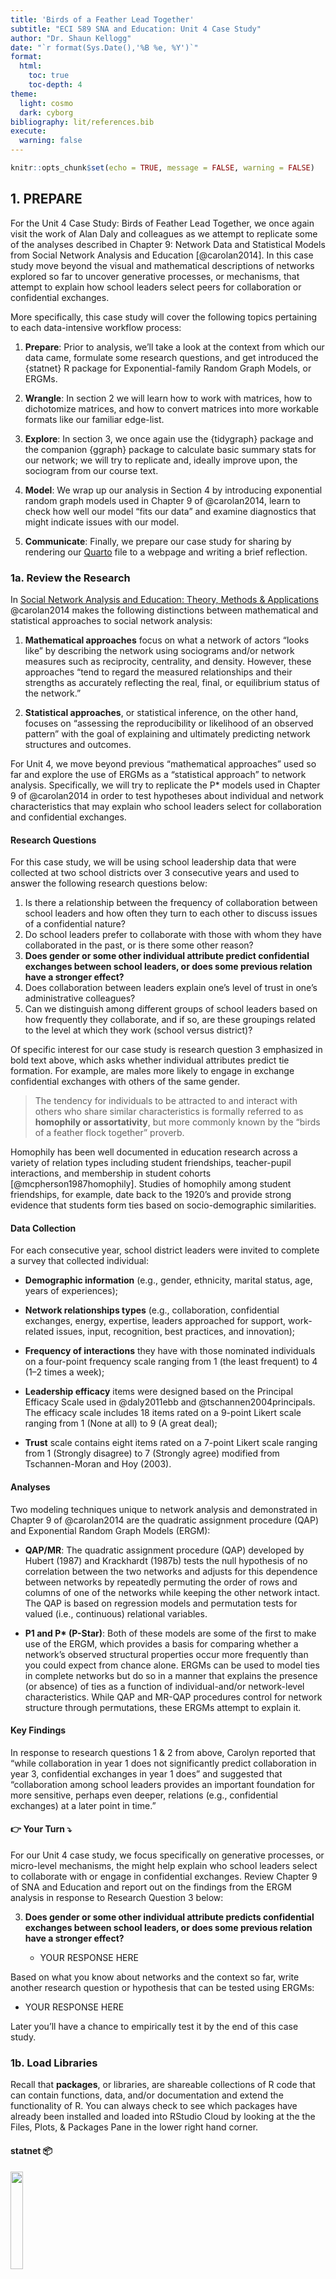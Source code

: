 ```yaml
---
title: 'Birds of a Feather Lead Together'
subtitle: "ECI 589 SNA and Education: Unit 4 Case Study"
author: "Dr. Shaun Kellogg"
date: "`r format(Sys.Date(),'%B %e, %Y')`"
format:
  html:
    toc: true
    toc-depth: 4
theme: 
  light: cosmo
  dark: cyborg
bibliography: lit/references.bib
execute: 
  warning: false
---
```


```r
knitr::opts_chunk$set(echo = TRUE, message = FALSE, warning = FALSE)
```

## 1. PREPARE

For the Unit 4 Case Study: Birds of Feather Lead Together, we once again visit the work of Alan Daly and colleagues as we attempt to replicate some of the analyses described in Chapter 9: Network Data and Statistical Models from Social Network Analysis and Education [@carolan2014]. In this case study move beyond the visual and mathematical descriptions of networks explored so far to uncover generative processes, or mechanisms, that attempt to explain how school leaders select peers for collaboration or confidential exchanges.

More specifically, this case study will cover the following topics pertaining to each data-intensive workflow process:

1.  **Prepare**: Prior to analysis, we'll take a look at the context from which our data came, formulate some research questions, and get introduced the {statnet} R package for Exponential-family Random Graph Models, or ERGMs.

2.  **Wrangle**: In section 2 we will learn how to work with matrices, how to dichotomize matrices, and how to convert matrices into more workable formats like our familiar edge-list.

3.  **Explore**: In section 3, we once again use the {tidygraph} package and the companion {ggraph} package to calculate basic summary stats for our network; we will try to replicate and, ideally improve upon, the sociogram from our course text.

4.  **Model**: We wrap up our analysis in Section 4 by introducing exponential random graph models used in Chapter 9 of @carolan2014, learn to check how well our model "fits our data" and examine diagnostics that might indicate issues with our model.

5.  **Communicate**: Finally, we prepare our case study for sharing by rendering our [Quarto](https://quarto.org) file to a webpage and writing a brief reflection.

### 1a. Review the Research

In [Social Network Analysis and Education: Theory, Methods & Applications](https://methods.sagepub.com/book/social-network-analysis-and-education) @carolan2014 makes the following distinctions between mathematical and statistical approaches to social network analysis:

1.  **Mathematical approaches** focus on what a network of actors "looks like" by describing the network using sociograms and/or network measures such as reciprocity, centrality, and density. However, these approaches "tend to regard the measured relationships and their strengths as accurately reflecting the real, final, or equilibrium status of the network."

2.  **Statistical approaches**, or statistical inference, on the other hand, focuses on "assessing the reproducibility or likelihood of an observed pattern" with the goal of explaining and ultimately predicting network structures and outcomes.

For Unit 4, we move beyond previous "mathematical approaches" used so far and explore the use of ERGMs as a "statistical approach" to network analysis. Specifically, we will try to replicate the P\* models used in Chapter 9 of @carolan2014 in order to test hypotheses about individual and network characteristics that may explain who school leaders select for collaboration and confidential exchanges.

#### Research Questions

For this case study, we will be using school leadership data that were collected at two school districts over 3 consecutive years and used to answer the following research questions below:

1.  Is there a relationship between the frequency of collaboration between school leaders and how often they turn to each other to discuss issues of a confidential nature?
2.  Do school leaders prefer to collaborate with those with whom they have collaborated in the past, or is there some other reason?
3.  **Does gender or some other individual attribute predict confidential exchanges between school leaders, or does some previous relation have a stronger effect?**
4.  Does collaboration between leaders explain one's level of trust in one's administrative colleagues?
5.  Can we distinguish among different groups of school leaders based on how frequently they collaborate, and if so, are these groupings related to the level at which they work (school versus district)?

Of specific interest for our case study is research question 3 emphasized in bold text above, which asks whether individual attributes predict tie formation. For example, are males more likely to engage in exchange confidential exchanges with others of the same gender.

> The tendency for individuals to be attracted to and interact with others who share similar characteristics is formally referred to as **homophily or assortativity**, but more commonly known by the "birds of a feather flock together" proverb.

Homophily has been well documented in education research across a variety of relation types including student friendships, teacher-pupil interactions, and membership in student cohorts [@mcpherson1987homophily]. Studies of homophily among student friendships, for example, date back to the 1920's and provide strong evidence that students form ties based on socio-demographic similarities.

#### Data Collection

For each consecutive year, school district leaders were invited to complete a survey that collected individual:

-   **Demographic information** (e.g., gender, ethnicity, marital status, age, years of experiences);

-   **Network relationships types** (e.g., collaboration, confidential exchanges, energy, expertise, leaders approached for support, work-related issues, input, recognition, best practices, and innovation);

-   **Frequency of interactions** they have with those nominated individuals on a four-point frequency scale ranging from 1 (the least frequent) to 4 (1--2 times a week);

-   **Leadership efficacy** items were designed based on the Principal Efficacy Scale used in @daly2011ebb and @tschannen2004principals. The efficacy scale includes 18 items rated on a 9-point Likert scale ranging from 1 (None at all) to 9 (A great deal);

-   **Trust** scale contains eight items rated on a 7-point Likert scale ranging from 1 (Strongly disagree) to 7 (Strongly agree) modified from Tschannen-Moran and Hoy (2003).

#### Analyses

Two modeling techniques unique to network analysis and demonstrated in Chapter 9 of @carolan2014 are the quadratic assignment procedure (QAP) and Exponential Random Graph Models (ERGM):

-   **QAP/MR**: The quadratic assignment procedure (QAP) developed by Hubert (1987) and Krackhardt (1987b) tests the null hypothesis of no correlation between the two networks and adjusts for this dependence between networks by repeatedly permuting the order of rows and columns of one of the networks while keeping the other network intact. The QAP is based on regression models and permutation tests for valued (i.e., continuous) relational variables.

-   **P1 and P\* (P-Star)**: Both of these models are some of the first to make use of the ERGM, which provides a basis for comparing whether a network's observed structural properties occur more frequently than you could expect from chance alone. ERGMs can be used to model ties in complete networks but do so in a manner that explains the presence (or absence) of ties as a function of individual-and/or network-level characteristics. While QAP and MR-QAP procedures control for network structure through permutations, these ERGMs attempt to explain it.

#### Key Findings

In response to research questions 1 & 2 from above, Carolyn reported that "while collaboration in year 1 does not significantly predict collaboration in year 3, confidential exchanges in year 1 does" and suggested that "collaboration among school leaders provides an important foundation for more sensitive, perhaps even deeper, relations (e.g., confidential exchanges) at a later point in time."

#### 👉 Your Turn ⤵

For our Unit 4 case study, we focus specifically on generative processes, or micro-level mechanisms, the might help explain who school leaders select to collaborate with or engage in confidential exchanges. Review Chapter 9 of SNA and Education and report out on the findings from the ERGM analysis in response to Research Question 3 below:

3.  **Does gender or some other individual attribute predicts confidential exchanges between school leaders, or does some previous relation have a stronger effect?**

    -   YOUR RESPONSE HERE

Based on what you know about networks and the context so far, write another research question or hypothesis that can be tested using ERGMs:

-   YOUR RESPONSE HERE

Later you'll have a chance to empirically test it by the end of this case study.

### 1b. Load Libraries

Recall that **packages**, or libraries, are shareable collections of R code that can contain functions, data, and/or documentation and extend the functionality of R. You can always check to see which packages have already been installed and loaded into RStudio Cloud by looking at the the Files, Plots, & Packages Pane in the lower right hand corner.

#### statnet 📦

![](img/statnetlogo.png){width="20%"}

Similar to the collection of packages contained in the {tidyverse} package, the Statnet Team [@handcock] has developed a suite of R packages for the management, exploration, statistical analysis, simulation and vizualization of network data. The statistical modeling framework used in {statnet} relies on Exponential-family Random Graph Models (ERGMs).

As noted in the [statnet tutorial](http://statnet.org/Workshops/ergm_tutorial.html#The_statnet_Project) by the same authors, the exponential-family random graph models (ERGMs) are a general class of models based in exponential-family theory for specifying the probability distribution for a set of random graphs or networks. Within this framework, one can---among other tasks:

1.  Define a model for a network that includes covariates representing features like homophily, reciprocity, triad effects, and a wide range of other structural features of interest;

2.  Obtain maximum-likehood estimates for the parameters of the specified model for a given data set;

3.  Test individual coefficients, assess models for convergence and goodness-of-fit and perform various types of model comparison; and

4.  Simulate new networks from the underlying probability distribution implied by the fitted model.

#### 👉 Your Turn ⤵

Let's load the {statnet} package that we'll be using in the Model section of our case study for bullets 1-3 above, as well as the following packages that will be using for our network analysis:

-   tidyverse
-   readxl
-   igraph
-   tidygraph
-   ggraph
-   skimr
-   janitor

```r
# YOUR CODE HERE
library(tidyverse)
library(readxl)
library(igraph)
library(tidygraph)
library(ggraph)
library(skimr)
library(janitor)
library(statnet)
```

## 2. WRANGLE

For our data wrangling this week, we'll focus on working with network data stored as an adjacency matrix. Our primary goals for this section are learning how to:

a.  **Import Data**. In this section, we use the {readxl} package from the tidyverse to read in a matrix and node attributes.

b.  **Dichotomize a Matrix**. As described in Chapter 9, we'll recode our edge values to 1s and 0s changing our valued matrix to a binary matrix.

c.  **Create Network Graph**. Finally, we'll convert our matrix to an edge-list and store both our edges and node attributes as a network igraph object in preparation for analysis.

### 2a. Import Data

One of our primary goals is to replicate the ERGM analysis from Chapter 9: Network Data and Statistical Models [@carolan2014]. Specifically, we'll aim to reproduce the results from Table 9.4. Results of P1 and P\*Analyses for the Dichotomized and Directed School Leaders Confidential Exchanges Network Year 3.

To do so, we'll need to import two Excel files from the [Social Network Analysis and Education companion site](https://studysites.sagepub.com/carolan/study/resources.htm). The first file contains our edges stored as a square matrix (more on this later) and the second file is a standard rectangular data frame that contains attributes for each node, i.e. school leaders. These files are included in the data folder of your R Studio project. A description of each file from the companion website is linked above and each data file is linked below:

1.  [**School Leaders Data Chapter 9_d**](https://studysites.sagepub.com/carolan/study/materials/datasets/99472_ds10.xls)**.** This adjacency matrix reports on "confidential help" ties among 43 school leaders in year 3 of a three-year study. This is a directed valued (weighted) network measured on five-point scale ranging from 0 to 4, with higher values indicating more frequent collaborations (1--2 times/week). These data are used throughout Chapter 9.

2.  [**School Leaders Data Chapter 9_e**](https://studysites.sagepub.com/carolan/study/materials/datasets/99472_ds11.xlsx)**.** This rectangular matrix consists of four attribute vectors for 43 school leaders. Following the first ID column, the matrix includes an efficacy score, trust score, and indicators for whether one works at the district-level and is male (1 = yes, 0 = no). These attribute variables will be used as covariates in our ERGMs later in this walkthrough.

Since we are working with Excel files, we'll need to use the `read_excel()` function from {readxl} tidyverse package to import our data. Let's import the `School Leaders Data Chapter 9_e.xlsx` node file located in the `data/` folder first:

```r
leader_nodes <- read_excel("data/School Leaders Data Chapter 9_e.xlsx", 
                           col_types = c("text", "numeric", "numeric", "numeric", "numeric")) |>
  clean_names()

leader_nodes
```

Note that we specified the `ID` column as "text" and the remaining columns as "numeric." By default, the `readxl()` function would have recognized each column as numeric, but the first column indicates the "names" for each school leader and we'll be using this column to assign names to our columns and rows for our adjacency matrix in just a bit.

#### 👉 Your Turn ⤵

Recall from above that our relations, or edges, are stored as a valued [adjacency matrix](https://en.wikipedia.org/wiki/Adjacency_matrix) in which columns and rows consist of the same actors and each cell contains information about the tie between each pair of actors. In our case, the tie is a directed and valued "arc" where the value indicates the strength of the relationship.

Use the `read_excel()` function to import the `School Leaders Data Chapter 9_d.xlsx` file, add an argument setting the column names to `FALSE` since our file is a simple matrix with no header or column names, and assign the matrix to a variable named `leader_matrix`:

**Hint:** Type `?read_excel` into the console and check the arguments section to find the name of the argument used to set column headers.

```r
#YOUR CODE HERE
leader_matrix <- read_excel("data/School Leaders Data Chapter 9_d.xlsx", 
                            col_names = FALSE)
```

Use the code chunk below to inspect the matrix you just imported and answer the questions that follow:

```r
leader_matrix
```

1.  Is our network a square matrix? What does this tell you about the number of nodes in our network?

    -   

2.  Does our network contain self-loops? How do you know?

    -   

3.  What do the values in each cell of our matrix indicate?

    -   

### 2b. Dichotomize Matrix

Since one of our goals is a rough replication of the analysis demonstrated in Chapter 9, and since working with "valued networks" is a little more complex than binary networks that simply indicate the presence or absence of a tie, we will need to "dichotomize" our matrix. In practice this simply entails converting our valued matrix to a binary matrix with cells containing just 1s or 0s.

In their article, [Valued Ties Tell Fewer Lies: Why Not To Dichotomize Network Edges With Thresholds](https://arxiv.org/abs/1101.0788), @thomas2011valued highlight several reasons why the dichotomization procedure is appealing in an investigation aside from convenience and simplicity:

1.  **Use of Exclusively Binary Methods.** Several classes of models have been designed to incorporate binary information directly, including ERGMs.

2.  **Ease of Input and Data Collection.** The need to classify continuously-valued quantities into a set of discrete groups is widespread throughout all of science and technology, particularly because of the associated need to make clear decisions based on this information.

3.  **Ease of Output in Graphical Representations.** The visual appeal of graphs and networks has contributed to much of the field's attention in the past decade. When plotting a graphical structure, a clever choice of threshold can illuminate which nodes are most central, which connections the most vital.

4.  **Sparsity of Structure.** In data where there are very few natural zeroes (if any), dichotomization provides a way to select for a small number of connections which are thought to be of the greatest importance to the system, or to nominate a number of ties for more in-depth study.

5.  **Binning To Address Nonlinearity and Reduce Noise.** If there is a nonlinear relationship in the data, binning the data into distinct ordinal categories has many advantages, namely, the reduction of total mean-squared error, and a corresponding increase in power for detecting a true non-zero relationship over an improperly specified linear analysis.

As the title of their article suggests, however, @thomas2011valued argue that the motivations for dichotomization should be revisited as dichotomization produces a range of problematic issues.

With that in mind, and before we can dichotomize our "matrix," we first need to convert it to a matrix object recognized by R using the `as.matrix()` function. We can then check to data format of our `leader_matrix` using the `class()` function:

```r
leader_matrix <- leader_matrix |>
  as.matrix()

class(leader_matrix)
```

Both the collaboration and confidential help network data were dichotomized by recoding values originally coded as a 3 and 4 recoded to 1, indicating the presence of a directed tie for both relations, and zero otherwise.

To dichotomize our our matrix, the following code will "assign" 0's to all values in our matrix that are less than or equal to 2, and 1's to all values that are greater the or equal to 3:

```r
leader_matrix[leader_matrix <= 2] <- 0

leader_matrix[leader_matrix >= 3] <- 1
```

#### Add Row and Column Names

Before we can convert to an edge-list, we will also need to add the names of our nodes to the columns and rows of our matrix. These are stored in the `ID` column of our `leader_node` data frame. We can use the `$` operator to select these names and assign to our `leader_matrix` using the `rownames()` and `colnames()` functions respectively:

```r
rownames(leader_matrix) <- leader_nodes$id

colnames(leader_matrix) <- leader_nodes$id

leader_matrix
```

### 2c. Create Network with Attributes

Recall that edge-lists contain a row for each dyad consisting of at minimum two columns with the name of each actor, and which conveniently can also contain other information or attributes about the relationship such as edge weight, timestamps, or other contextual information as demonstrated in prior units.

Edge-lists also have the advantage of being easier to work with when using network packages in R.

#### Get Edges

The {igraph} package introduced in Unit 1 has a convenient `get.data.frame()` function for extracting an edge list from a matrix, but first we need to convert our matrix to an igraph network object.

```r
adjacency_matrix <- graph.adjacency(leader_matrix,
                                    diag = FALSE)

class(adjacency_matrix)

adjacency_matrix
```

Note that we included the `diag = FALSE` argument which converts all values along the diagonal to 0s, thereby removing self-loops. I believe they may have been included when calculating the network descriptives included in Table 9.1, and our own descriptives may not match exactly, but we'll need to remove these from our network for the ERGM analysis so this will save us a step.

Now we can use the `get.data.frame()` function to covert our matrix to a standard edge-list:

```r
leader_edges <- get.data.frame(adjacency_matrix) |>
  mutate(from = as.character(from)) |>
  mutate(to = as.character(to))


leader_edges
```

#### 👉 Your Turn ⤵

Recall from Unit 1 that we introduced the {tidygraph} package for preparing and summarizing our middle school friendship networks. Tidygraph includes the full functionality of `igraph` in a tidy API giving you access to almost all of the `dplyr` verbs plus a few more, developed for use with relational data.

Similar to Unit 2, use the `tbl_graph()` function to convert our `leader_edges` and `leader_nodes` data frames into a network graph object, by including the following arguments and supplying the appropriate code:

-   `edges =` expects a data frame, in our case `leader_edges`, containing information about the edges in the graph. The nodes of each edge must either be in a `to` and `from` column, or in the two first columns like the data frame we provided.

-   `nodes =` expects a data frame, in our case `leader_nodes`, containing information about the nodes in the graph. If `to` and/or `from` are characters or names, like in our data frames, then they will be matched to the column named according to `node_key` in nodes, if it exists, or matched to the first column in the node list.

-   `directed =` specifies whether the constructed graph be directed.

```r
# YOUR CODE HERE
leader_graph <- tbl_graph(edges = leader_edges,
                          nodes = leader_nodes,
                          directed = TRUE)


leader_graph
```

Congrats! You made it to the end of data wrangling section and are ready to start analysis!

## 3. EXPLORE

In Section 3, we use the {tidygraph} package for retrieving network descriptives and the {ggraph} package to create a network visualization to help illustrate these metrics. Specifically, in this section we will:

a.  **Examine Basic Descriptives**. We focus primarily on actors and edges in this case study, including whether or not ties were reciprocated and node degree, an important and fairly intuitive measure of centrality.

b.  **Make a Sociogram**. Finally, we wrap up the explore phase by learning to plot a network and tweak key elements like the size, shape, and position of nodes and edges to better at communicating key findings.

### 3a. Examine Descriptives

As noted in SNA and Education [@carolan2014], many analyses of social networks are primarily descriptive and aim to either represent the network's underlying social structure through data-reduction techniques or to characterize network properties through network measures.

In the analyses described in Chapter 9, descriptives were limited to the mean and standard deviation for: in-degree, out-degree, trust and efficacy measures. The proportion of male leaders was also reported. For section 3a, let's see if we can reproduce these descriptives.

#### Calculate Node Degree

Recall that **degree** is the number of ties to and from an ego, or in the case of a "simple graph" like ours, degree is simply the number of people to whom someone is connected. In a directed network, **in-degree** is the number of connections or ties received, whereas **out-degree** is the number of connections or ties sent.

The `activate()` function from the {tidygraph} package allows us to treat the nodes in our network object as if they were a standard data frame to which we can then apply tidyverse functions such as `select()`, `filter()`, and `mutate()`.

We can use the `mutate()` functions to create new variables for nodes such as measures of degree, in-degree, and out-degree using the `centrality_degree()` function in the {tidygraph} package.

Run the following code to add in- and out-degree measures to each of our nodes and examine the output:

```r
leader_measures <- leader_graph |>
  activate(nodes) |>
  mutate(in_degree = centrality_degree(mode = "in")) |>
  mutate(out_degree = centrality_degree(mode = "out"))

leader_measures
```

#### 👉 Your Turn ⤵

We now see that, in addition to the previously included attributes `trust` and `efficacy`, in-degree and out-degree measures have been added to the nodes in our network. But what if we also want to know to total number of "alters" each "ego" is connected to, i.e. the total number of individuals each school leader are connected to?

Modify the code below to calculate `degree` for each school leader in our network. **Hint:** `centrality_degree` is a wrapper for `igraph::degree()` and the `mode =` argument can be found in the corresponding help documentation.

```r
leader_measures <- leader_graph |>
  activate(nodes) |>
  mutate(degree = centrality_degree(mode = "all")) |>
  mutate(in_degree = centrality_degree(mode = "in")) |>
  mutate(out_degree = centrality_degree(mode = "out"))

leader_measures
```

#### Summarize Node Measures

We can also use the `activate()` function combined with the `as_tibble()` function introduced in our previous unit to extract our new measures to a separate data frame we'll call `node_measures` so we can inspect our nodes individually and later use to calculate some summary stats:

```r
node_measures <- leader_measures |> 
  activate(nodes) |>
  as_tibble()

node_measures
```

Now let's view some basic summary statistics for each of the variables using the handy `summary()` function included in the R {base} package and the `skim()` functions from the {skimr} package.

```r
summary(node_measures)

skim(node_measures)
```

It looks like our summary stats for Year 3 confidential exchanges network and attribute data are pretty close to those reported in Table 9.1 copied from @carolan2014. For example, our mean total efficacy and trust scores were 6.65 and 4.78 respectively, compared to 6.64 and 4.77 as reported in Chapter 9.

![](img/table-9-1.jpg){width="80%"}

The average in/out-degree for our school leaders data is 3.26, however, which is a little lower than that reported by Carolyn. Again, this is likely a function of our removal of self-loops. To test this theory, we could simply change the `diag = FALSE` argument added to the `graph.adjacency()` function above to `TRUE` to include self-loops and then try rerunning all the code above.

#### School/District-Level Stats

Since we are now working with a standard data frame, we can also apply [{dyplr}](https://dplyr.tidyverse.org/index.html) functions like [`group_by()`](https://dplyr.tidyverse.org/reference/group_by.html) and [`summarise()`](https://dplyr.tidyverse.org/reference/summarise.html) to calculate basic summary stats such as counts, mean, and standard deviation as follows:

```r
node_measures |>
  group_by(district_site) |>
  summarise(n = n(),
            mean = mean(in_degree), 
            sd = sd(in_degree)
            )
```

We see that our measures are pretty close, but not an exact match. Again, this is likely due to the self-loops we excluded. For example, our average in-degree for district-level (coded "1") and school-level (coded "0") leaders is 4.66 and 2.36 respectively, but reported as 4.72 and 2.64 by @carolan2014.

#### 👉 Your Turn ⤵

Use the code chunk below and additional chunks if needed to try and replicate the school and district level findings for out-degree, trust and efficacy measures.

```r
node_measures |>
  group_by(district_site) |>
  summarise(n = n(),
            mean = mean(out_degree), 
            sd = sd(out_degree)
            )

node_measures |>
  group_by(district_site) |>
  summarise(n = n(),
            mean = mean(trust), 
            sd = sd(trust)
            )

node_measures |>
  group_by(district_site) |>
  summarise(n = n(),
            mean = mean(efficacy), 
            sd = sd(efficacy)
            )
```

How close your result to those reported by Carolyn Table 9.1?

-   YOUR RESPONSE HERE

### 3b. Visualize Network Properties

In Chapter 9, @carolan2014 depicts a directed and dichotomous sociogram of the **collaboration** network for year 3 is shown in .

![](img/figure-9-1.jpg){width="80%"}

#### 👉 Your Turn ⤵

Try creating a **Year 3 Confidential Exchange Network** by modifying the code below and tweaking the included function/arguments or adding new ones for [layouts](https://ggraph.data-imaginist.com/articles/Layouts.html), [nodes](https://ggraph.data-imaginist.com/articles/Nodes.html), and [edges](https://ggraph.data-imaginist.com/articles/Edges.html) to make our plot either more "aesthetically pleasing" or more purposeful in what it's trying to communicate.

```r
#YOUR CODE HERE
leader_measures |>
ggraph(layout = "fr") + 
  geom_node_point() +
  geom_edge_link() + 
  theme_graph()
```

After you are satisfied with your sociogram, answer the following questions?

1.  How is the Year 3 confidential exchange network similar to the collaboration network? How is it different?

    -   YOUR RESPONSE HERE

Congrats! You made it to the end of the Explore section and are ready to learn a little ab out modeling network selection processes using ERGMs! Before proceeding further, knit your document and check to see if you encounter any errors.

## 4. MODEL

Recall from @carolan2014 that network models and the questions they are designed to address are categorized into three different analytical emphases:

1.  Relationship-level models that focus on the ties between actors in complete networks;

2.  Models that predict individual actors' attributes; and,

3.  Actor-level models that emphasize the differences within and among groups of actors within a complete network.

**Exponential Random Graph Models** fall into category 1 and are relationship-level models that focus on how formation of dyadic ties within a complete relational network can be explained by both structural and attribute variables. ERGMs provide a means to compare whether a network's observed structural properties occur more frequently than you could expect from chance alone. More specifically, ERGMS provide a way to determine whether observed network properties like reciprocity and assortativity occur by chance as a result of other network properties.

While the technical aspects of estimating ERGMs are complex, their interpretation is pretty straightforward. In this section we are interested exploring how these models can be used to make inferences about the social processes at work in the School Leaders data. For example, in this section we will explore the following questions posed in Chapter 9:

1.  **Reciprocity.** If one school leader turns to another to discuss something confidential, is the latter likely to reciprocate?

2.  **Transitivity.** Are school leaders more likely to confide in someone if they both confide in the same school leader?

3.  **Attribute Effect.** Do a leader's gender and efficacy score, predict a confidential exchange between two leaders?

### 4a. Loading Network Data

As we've discovered in this course, network data can come in many different forms --- ties can be stored as edgelists or matrices, saved as .csv or excel files, and converted to a variety of network R objects. Attributes for the nodes, ties and dyads in can also various forms and added in various ways to objects in R. For the {ergm} package, however, data will need to be transformed into a object of the class "network" --- the format that statnet uses to store and work with network data.

Fortunately, we have already prepared our data for quick conversion to a `network` object and can supply just a couple arguments to the `as.network()` function from the {network} package used by statnet:

-   `x =` a matrix giving the network structure in adjacency, incidence, or edgelist form;

-   `vertices` = an optional`data.frame` containing the vertex attributes. The first column is assigned to the `"vertex.names"` and additional columns are used to set vertex attributes using their column names.

Similar to the `tbl_graph` function from {tidygraph} that we used above, let's add our `leader_edges` edge-list and our `leader_nodes` data frame as the `x =` and `vertices =` arguments in the `as.network()` function and assign to a new object called `leader_network`:

```r
leader_network <- as.network(leader_edges,
                             vertices = leader_nodes)

leader_network
```

Note that we could also have supplied our `leader_matrix` as the first argument, but using and edgelist vastly simplifies the process of adding node attributes.

Let's also check the be sure that our `leader_network` is indeed a `network` object by using the `class()` function to identify object type:

```r
class(leader_network)
```

So far so good! Let's start building our first ERGM model!

### 4b. Estimate the ERGM Model {data-link="4b. Estimate the ERGM Model"}

We'll begin by running a simple model both to demonstrate the most commonly used functions for ERGMs and also to replicate the approach in Chapter 9 of @carolan2014.

The syntax for specifying a model in the `ergm` package follows R's standard formula convention: `my_network ~ ergm_term_1 + ergm_term_2 + ergm_term_3` and so forth.

This syntax is used for both the `summary` and `ergm` functions.

-   The `summary` function simply returns the numerical values of the network statistics in the model.

-   The `ergm` function estimates the model with those statistics.

As noted by the [Statnet Development Team](http://statnet.org/Workshops/ergm_tutorial.html#The_summary_and_ergm_functions,_and_supporting_functions):

> It is good practice to run a `summmary` command on any model before fitting it with `ergm`. This is the ERGM equivalent of performing some descriptive analysis on your covariates. This can help you make sure you understand what the term represents, and it can help to flag potential problems that will lead to poor modeling results.

#### Network Structure Parameters

Let's start with with a simple model similar to the P~1~ model in Table 9.4. This model contains the required ergm-term **`edges`** that represents the total number of edges in the network, and the ergm-term **`mutual`** that examines the tendency for ties to be reciprocated, i.e. "mutuality".

```r
summary(leader_network ~ edges + mutual)
```

We see from our summary that our `leader_network` consists of 143 edges and 36 reciprocated dyads.

Since the `ergm()` function uses a stochastic MCMC-based estimation algorithm, use the `set.seed()` function and set the value to 589 (note this could be any number besides our course number) so we produce the same results each time.

Now let's estimate our model, save the results as `ergm_mod_1`, and use the `summary()` function again to take a look at our estimates. Also,

```r
set.seed(589)

ergm_mod_1 <-ergm(leader_network ~ edges + mutual)

summary(ergm_mod_1)
```

Since ERGMs predict the presence of a network tie, with estimates indicating the importance of each to the presence of a tie, estimated coefficients can be explained in terms similar to logistic regression. That is, positive significant coefficients indicate that the corresponding parameters in the observed network (e.g. reciprocated ties between school leaders), controlling for all other parameters in the model, occur more than would be expected by chance, thus increasing the likelihood that a tie will occur, and vice-versa for negative coefficients.

After several iterations, we see that our model finally converges and suggest that the estimates for our `edges` and `mutual` terms are statistically significant. The negative estimate for the `edge` paramter, as noted by @carolan2014, implies that the probability of a confidential exchange tie in year 3 is relatively low. The reciprocity parameter, on the other hand, is 3.11 in our model, and indicates a strong tendency for confidential-exchange ties to be reciprocated.

Now let's add an ergm-term for transitivity. Modeling transitivity, or the "friend of a friend" phenomenon in social networks, is both computationally intensive because of the all the possible "triangles" in a directed network, and also very prone to model degeneration, i.e. when models that fail to converge by reaching a value expected by the parameters included in the model.

Ergm-terms for transitivity such as `triangles` and `transitive` in particular are prone to model degeneration. Fortunately, the {ergm} package includes a "more robust way of modeling triangles: the geometrically-weighed edgewise shared partner term (GWESP)."

Let's add the `gwesp` term to our model with the suggested defaults from the Statnet Tutorial section on [What it looks like when a model fails](http://statnet.org/Workshops/ergm_tutorial.html#What_it_looks_like_when_a_model_fails) and take a look at the summary first:

```r
summary(leader_network ~ edges + 
          mutual +
          transitive +
          gwesp(0.25, fixed=T))
```

As you can see, we have 202 transitive triad types.

Now lets run our model including transitivity and take a look at our estimates. Note that this make take a couple minutes to run. If you'd like to watch the number of iterations of the model set `message = TRUE`.

```r
ergm_mod_2 <-ergm(leader_network ~ edges + 
                    mutual +
                    gwesp(0.25, fixed=T))

summary(ergm_mod_2)
```

Contrary to the analysis in Chapter 9, our model so far suggest that there is a tendency toward transitivity, that is a confidential exchange is likely to occur between two people who both have a confidential exchange with the same individual.

At this point, however, we have only focused on structural mechanisms inherent to networks themselves, or "global features" of the graph independent of actors, and have not looked at individual attributes among actors that may be shaping out network.

#### Actor Attribute Parameters

As noted by @carolan2014, ERGMs have advanced to the point where actor attributes, or actor-level covariates, can now be incorporated into model estimation, such as individuals' demographic (e.g., gender) or behavioral (e.g., efficacy) characteristics. These two attributes examined in Chapter 9 with leadership efficacy measured by survey items based on the [Principal Efficacy Scale](https://wmpeople.wm.edu/asset/index/mxtsch/pse).

The attributes were included as both sender and receiver effects, which again can be very computationally intensive and thus timely to run, while sometimes prone to model degeneracy without some model fine tuning.

To simplify this approach, I've include these attributes using the `nodefactor()` and `nocov()` ergm-terms respectively which allow us to test whether those who are Male or have higher efficacy scores are more likely to either send or receive a confidential exchange.

```r
ergm_3 <- ergm(leader_network ~ edges +
                 mutual +
                 gwesp(0.25, fixed=T) +
                 nodefactor('male') +
                 nodecov('efficacy')
               )
  
  
summary(ergm_3)
```

Although there appears to be a very slight, though not statistically significant tendency towards male leaders being more likely to send or receive ties, the primary drivers of network formation appear to be structural features of the network including reciprocity and transitivity.

Sadly, we were not able to replicate the findings from @carolan2014, but we also did not replicate their model exactly, nor did we fine tune our model parameters. Regardless, this provided a practical exercise for demonstrating ERGMs.

#### 👉 Your Turn ⤵

Before moving on to checking the goodness of fit for our final model, try testing to see if shared characteristics among school leaders might help explain tie formation. To test for homophily among gender or location, the `ergm()` function includes a `nodematch()` argument similar to `nodefactor()` used above that could be used to answer the following question:

1.  Controlling for edges, reciprocity, and transitivity, are school leaders more likely to confide in colleagues of their own gender or who work at the same district-site level?

```r
#YOUR CODE HERE
ergm_4 <- ergm(leader_network ~ edges +
                 mutual +
                 gwesp(0.25, fixed=T) +
                 nodematch('male') +
                 nodematch('district_site')
               )
  
  
summary(ergm_4)
```

Once you've checked the summary of your model estimates, write your interpretation of the results below:

-   YOUR RESPONSE HERE

We've only scratched the surface for the number of network and node attributes properties that can be tested using ERGMs. Take a look at a [table of common ergm-terms](http://statnet.org/nme/d2-ergmterms.html) or type "ergm-terms" into the help menu of the files pane for some additional examples.

### 4c. Check Model Fit

One test of whether an ergm model is a "good fit" for the data is "how well it reproduces the observed global network properties *that are not in the model*." This can be accomplished by choosing a network statistic that is not in the model, and comparing the value of this statistic observed in the original network to the distribution of values we get in simulated networks from our model, using the `gof()` function to test the goodness-of-fit.

#### The GOF Function

The `gof()` function is a bit different than the `summary()` and `ergm()` functions, in that it only takes 3 ergm-terms as arguments: degree, esp (edgwise share partners), and distance (geodesic distances). Each of these terms captures an aggregate network distribution, at either the node level (degree), the edge level (esp), or the dyad level (distance).

Let's go ahead and run the `gof()` function on our `ergm_3` model and plot the results:

```r
ergm_3_gof <- gof(ergm_3)

plot(ergm_3_gof)
```

Overall, the model appears to fit reasonably well in that black line in our charts (the actual observed network measures) closely follows the aggregate measures generated from the simulations, or permutations of our network.

#### Check MCNC Diagnostics

One final check on our model is to examine the Monte-Carlo Markov Chain (MCMC) diagnostics to make sure our model is not heading of in the wrong direction and likely to never produce a network similar to what was observed, which is referred to as "model degeneracy." As the statnet authors note:

> When a model is not a good representation of the observed network, the simulated networks produced in the MCMC chains may be far enough away from the observed network that the estimation process is affected. In the worst case scenario, the simulated networks will be so different that the algorithm fails altogether.

Fortunately, our models did not fail to converge, the AIC and BIC indicators seemed to improve with each term added to the model, and the goodness-of-fit seemed to somewhat mirror the global features of our network.

Let run the `mcmc.diagnostics()` function on our final model anyways and check the results:

```r
mcmc.diagnostics(ergm_3)
```

One simple heuristic for interpreting `mcmc.diagnostics()` results is too look for "balance." The charts with all the squiggles, to use a non-technical term, should have a scale that ideally is centered on 0 and have roughly straight line running through it, while the chart that looks like a simple line graph should also be ideally centered at 0 and roughly normally distributed on both ends. Overall, the diagnostics indicate there is room for improvement but nothing is wildly off and hence our model did not fail to converge.

#### 👉 Your Turn ⤵

Use the code chunk below to check the model fit and diagnostics for the model the you created in [4b. Estimate the ERGM Model]:

```r
#YOUR CODE HERE
ergm_4_gof <- gof(ergm_4)

plot(ergm_4_gof)

mcmc.diagnostics(ergm_4)
```

## 5. COMMUNICATE

The final step in our workflow/process is sharing the results of our analysis with wider audience. Krumm et al. (2018) have outlined the following 3-step process for communicating with education stakeholders findings from an analysis:

1.  **Select.** Communicating what one has learned involves selecting among those analyses that are most important and most useful to an intended audience, as well as selecting a form for displaying that information, such as a graph or table in static or interactive form, i.e. a "data product."

2.  **Polish**. After creating initial versions of data products, research teams often spend time refining or polishing them, by adding or editing titles, labels, and notations and by working with colors and shapes to highlight key points.

3.  **Narrate.** Writing a narrative to accompany the data products involves, at a minimum, pairing a data product with its related research question, describing how best to interpret the data product, and explaining the ways in which the data product helps answer the research question.

For your Independent Study next week, you will have an opportunity to create a simple "data product" designed to illustrate additional insights about the the Twitter datasets included in your data folder or another dataset of your choosing.

For now, we will wrap up this assignment by converting our work into a webpage that can be used to communicate your learning and demonstrate some of your new R skills. To do so, you will need to "render" your document by clicking the ![](img/render.png){width="4%"} Render button in the menu bar at that the top of this Quarto file. This will do two things; it will:

1.  check through all your code for any errors; and,

2.  create a file in your directory that you can use to share you work through [RPubs](https://rpubs.com/about/getting-started) (see screenshot example below to publish), [GitHub Pages](https://pages.github.com), [Quarto Pub](https://quarto.org/docs/publishing/quarto-pub.html), or any [other methods](https://quarto.org/docs/publishing/).

![](img/publish.png){width="70%"}

Congratulations - you've completed the Unit 4 case study!

### References
